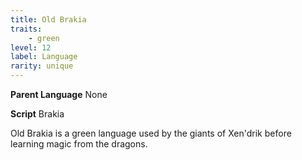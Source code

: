 ```yaml
---
title: Old Brakia
traits:
    - green
level: 12
label: Language
rarity: unique
---
```


**Parent Language** None

**Script** Brakia

Old Brakia is a green language used by the giants of Xen'drik before learning magic from the dragons.
